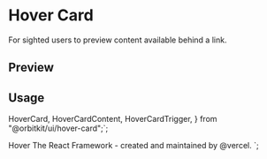 

<Meta of={HoverCardStories} />

<PrimitiveDocsButton name="hover-card" />

# Hover Card

For sighted users to preview content available behind a link.

## Preview

<Canvas of={HoverCardStories.Default} />

## Usage

  HoverCard,
  HoverCardContent,
  HoverCardTrigger,
} from "@orbitkit/ui/hover-card";`;

  <HoverCardTrigger>Hover</HoverCardTrigger>
  <HoverCardContent>
    The React Framework - created and maintained by @vercel.
  </HoverCardContent>
</HoverCard>`;

<Source code={importCode} language="ts" dark />
<Source code={usageCode} language="tsx" dark />
